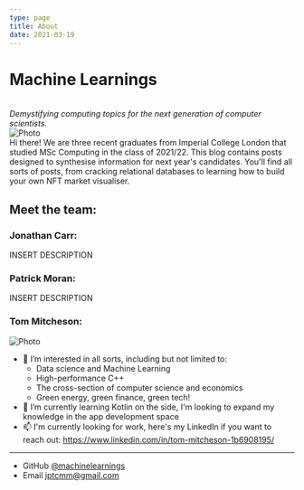 ```yaml
---
type: page
title: About
date: 2021-03-19
---
```


# Machine Learnings

<br>
<em>Demystifying computing topics for the next generation of computer scientists.</em>
<br>
<Image
  src="/images/banner.jpg"
  alt="Photo"
  width={1800}
  height={450}
  priority
  className="next-image"
/>
<br>
Hi there! We are three recent graduates from Imperial College London that studied MSc Computing in the class of 2021/22. This blog contains posts designed to synthesise information for next year's candidates. You'll find all sorts of posts, from cracking relational databases to learning how to build your own NFT market visualiser.

## Meet the team: 

### Jonathan Carr:

INSERT DESCRIPTION

### Patrick Moran:

INSERT DESCRIPTION

### Tom Mitcheson: 

<Image
  src="/images/tom-mug.jpg"
  alt="Photo"
  width={450}
  height={450}
  priority
  className="tom-image"
/>

+ 👀 I’m interested in all sorts, including but not limited to:
    + Data science and Machine Learning
    + High-performance C++
    + The cross-section of computer science and economics
    + Green energy, green finance, green tech!
+ 🌱 I’m currently learning Kotlin on the side, I'm looking to expand my knowledge in the app development space
+ 📫 I'm currently looking for work, here's my LinkedIn if you want to reach out: https://www.linkedin.com/in/tom-mitcheson-1b6908195/

---

- GitHub [@machinelearnings](https://github.com/machinelearnings)
- Email jptcmm@gmail.com
